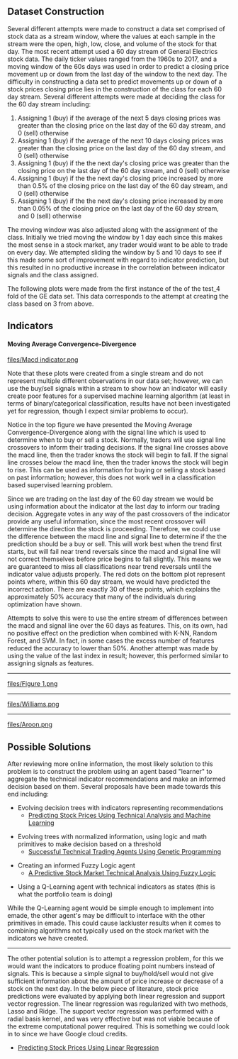 == Dataset Construction ==
Several different attempts were made to construct a data set comprised of stock data as a stream window, where the values at each sample in the stream were the open, high, low, close, and volume of the stock for that day. The most recent attempt used a 60 day stream of General Electrics stock data. The daily ticker values ranged from the 1960s to 2017, and a moving window of the 60s days was used in order to predict a closing price movement up or down from the last day of the window to the next day. The difficulty in constructing a data set to predict movements up or down of a stock prices closing price lies in the construction of the class for each 60 day stream. Several different attempts were made at deciding the class for the 60 day stream including:

# Assigning 1 (buy) if the average of the next 5 days closing prices was greater than the closing price on the last day of the 60 day stream, and 0 (sell) otherwise
# Assigning 1 (buy) if the average of the next 10 days closing prices was greater than the closing price on the last day of the 60 day stream, and 0 (sell) otherwise
# Assigning 1 (buy) if the the next day's closing price was greater than the closing price on the last day of the 60 day stream, and 0 (sell) otherwise
# Assigning 1 (buy) if the the next day's closing price increased by more than 0.5% of the closing price on the last day of the 60 day stream, and 0 (sell) otherwise
# Assigning 1 (buy) if the the next day's closing price increased by more than 0.05% of the closing price on the last day of the 60 day stream, and 0 (sell) otherwise

The moving window was also adjusted along with the assignment of the class. Initially we tried moving the window by 1 day each since this makes the most sense in a stock market, any trader would want to be able to trade on every day. We attempted sliding the window by 5 and 10 days to see if this made some sort of improvement with regard to indicator prediction, but this resulted in no productive increase in the correlation between indicator signals and the class assigned.

The following plots were made from the first instance of the of the test_4 fold of the GE data set. This data corresponds to the attempt at creating the class based on 3 from above.


== Indicators ==
====Moving Average Convergence-Divergence====

[[files/Macd indicator.png]]

Note that these plots were created from a single stream and do not represent multiple different observations in our data set; however, we can use the buy/sell signals within a stream to show how an indicator will easily create poor features for a supervised machine learning algorithm (at least in terms of binary/categorical classification, results have not been investigated yet for regression, though I expect similar problems to occur).

Notice in the top figure we have presented the Moving Average Convergence-Divergence along with the signal line which is used to determine when to buy or sell a stock. Normally, traders will use signal line crossovers to inform their trading decisions. If the signal line crosses above the macd line, then the trader knows the stock will begin to fall. If the signal line crosses below the macd line, then the trader knows the stock will begin to rise. This can be used as information for buying or selling a stock based on past information; however, this does not work well in a classification based supervised learning problem. 

Since we are trading on the last day of the 60 day stream we would be using information about the indicator at the last day to inform our trading decision. Aggregate votes in any way of the past crossovers of the indicator provide any useful information, since the most recent crossover will determine the direction the stock is proceeding. Therefore, we could use the difference between the macd line and signal line to determine if the the prediction should be a buy or sell. This will work best when the trend first starts, but will fail near trend reversals since the macd and signal line will not correct themselves before price begins to fall slightly. This means we are guaranteed to miss all classifications near trend reversals until the indicator value adjusts properly. The red dots on the bottom plot represent points where, within this 60 day stream, we would have predicted the incorrect action. There are exactly 30 of these points, which explains the approximately 50% accuracy that many of the individuals during optimization have shown.

Attempts to solve this were to use the entire stream of differences between the macd and signal line over the 60 days as features. This, on its own, had no positive effect on the prediction when combined with K-NN, Random Forest, and SVM. In fact, in some cases the excess number of features reduced the accuracy to lower than 50%. Another attempt was made by using the value of the last index in result; however, this performed similar to assigning signals as features.
----
[[files/Figure 1.png]]
----
[[files/Williams.png]]
----
[[files/Aroon.png]]
== Possible Solutions ==
After reviewing more online information, the most likely solution to this problem is to construct the problem using an agent based "learner" to aggregate the technical indicator recommendations and make an informed decision based on them. Several proposals have been made towards this end including:

*Evolving decision trees with indicators representing recommendations 
**[https://core.ac.uk/download/pdf/52104888.pdf Predicting Stock Prices Using Technical Analysis and Machine Learning]

*Evolving trees with normalized information, using logic and math primitives to make decision based on a threshold
**[https://pdfs.semanticscholar.org/fafb/1179fa7754de8f06aab6b50477b875ea05b4.pdf Successful Technical Trading Agents Using Genetic Programming]

*Creating an informed Fuzzy Logic agent
**[https://www.researchgate.net/profile/David_Acheme2/publication/271337881_A_Predictive_Stock_Market_Technical_Analysis_Using_Fuzzy_Logic/link/5a93df170f7e9ba4296f9422/A-Predictive-Stock-Market-Technical-Analysis-Using-Fuzzy-Logic.pdf A Predictive Stock Market Technical Analysis Using Fuzzy Logic]

*Using a Q-Learning agent with technical indicators as states (this is what the portfolio team is doing)

While the Q-Learning agent would be simple enough to implement into emade, the other agent's may be difficult to interface with the other primitives in emade. This could cause lackluster results when it comes to combining algorithms not typically used on the stock market with the indicators we have created.
----
The other potential solution is to attempt a regression problem, for this we would want the indicators to produce floating point numbers instead of signals. This is because a simple signal to buy/hold/sell would not give sufficient information about the amount of price increase or decrease of a stock on the next day. In the below piece of literature, stock price predictions were evaluated by applying both linear regression and support vector regression. The linear regression was regularized with two methods, Lasso and Ridge. The support vector regression was performed with a radial basis kernel, and was very effective but was not viable because of the extreme computational power required. This is something we could look in to since we have Google cloud credits.
* [http://cs229.stanford.edu/proj2017/final-reports/5212256.pdf Predicting Stock Prices Using Linear Regression]